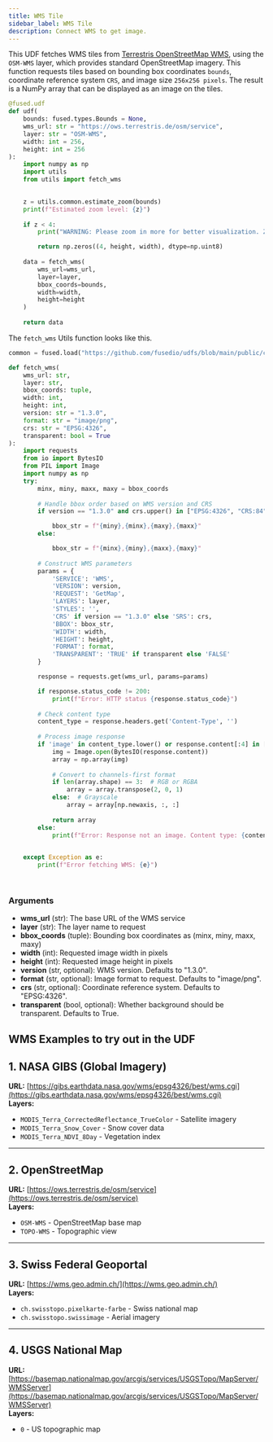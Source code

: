 ```yaml
---
title: WMS Tile
sidebar_label: WMS Tile
description: Connect WMS to get image.
---
```




This UDF fetches WMS tiles from [Terrestris OpenStreetMap WMS](https://ows.terrestris.de/osm/service), using the `OSM-WMS` layer, which provides standard OpenStreetMap imagery. This function requests tiles based on bounding box coordinates ```bounds```, coordinate reference system ```CRS```, and image size ```256x256 pixels```. The result is a NumPy array that can be displayed as an image on the tiles.

```python showLineNumbers
@fused.udf
def udf(
    bounds: fused.types.Bounds = None,
    wms_url: str = "https://ows.terrestris.de/osm/service",
    layer: str = "OSM-WMS",
    width: int = 256,
    height: int = 256
):  
    import numpy as np
    import utils  
    from utils import fetch_wms
    

    z = utils.common.estimate_zoom(bounds)
    print(f"Estimated zoom level: {z}")
    
    if z < 4:
        print("WARNING: Please zoom in more for better visualization. Zoom level should be at least 4.")

        return np.zeros((4, height, width), dtype=np.uint8)
    
    data = fetch_wms(
        wms_url=wms_url,
        layer=layer,
        bbox_coords=bounds,
        width=width,
        height=height 
    )
    
    return data
```

The ```fetch_wms``` Utils function looks like this. 

```python showLineNumbers
common = fused.load("https://github.com/fusedio/udfs/blob/main/public/common/utils.py").utils

def fetch_wms(
    wms_url: str, 
    layer: str, 
    bbox_coords: tuple, 
    width: int, 
    height: int, 
    version: str = "1.3.0", 
    format: str = "image/png", 
    crs: str = "EPSG:4326", 
    transparent: bool = True
):
    import requests
    from io import BytesIO
    from PIL import Image
    import numpy as np
    try:
        minx, miny, maxx, maxy = bbox_coords
        
        # Handle bbox order based on WMS version and CRS
        if version == "1.3.0" and crs.upper() in ["EPSG:4326", "CRS:84"]:

            bbox_str = f"{miny},{minx},{maxy},{maxx}"
        else:

            bbox_str = f"{minx},{miny},{maxx},{maxy}"
        
        # Construct WMS parameters
        params = {
            'SERVICE': 'WMS',
            'VERSION': version,
            'REQUEST': 'GetMap',
            'LAYERS': layer,
            'STYLES': '',
            'CRS' if version == "1.3.0" else 'SRS': crs,
            'BBOX': bbox_str,
            'WIDTH': width,
            'HEIGHT': height,
            'FORMAT': format,
            'TRANSPARENT': 'TRUE' if transparent else 'FALSE'
        }

        response = requests.get(wms_url, params=params)

        if response.status_code != 200:
            print(f"Error: HTTP status {response.status_code}")
        
        # Check content type
        content_type = response.headers.get('Content-Type', '')
        
        # Process image response
        if 'image' in content_type.lower() or response.content[:4] in [b'\xff\xd8\xff\xe0', b'\x89PNG']:
            img = Image.open(BytesIO(response.content))
            array = np.array(img)
            
            # Convert to channels-first format
            if len(array.shape) == 3:  # RGB or RGBA
                array = array.transpose(2, 0, 1)
            else:  # Grayscale
                array = array[np.newaxis, :, :]
            
            return array
        else:
            print(f"Error: Response not an image. Content type: {content_type}")

            
    except Exception as e:
        print(f"Error fetching WMS: {e}")

    

```

### Arguments

- **wms_url** (str): The base URL of the WMS service
- **layer** (str): The layer name to request
- **bbox_coords** (tuple): Bounding box coordinates as (minx, miny, maxx, maxy)
- **width** (int): Requested image width in pixels
- **height** (int): Requested image height in pixels
- **version** (str, optional): WMS version. Defaults to "1.3.0".
- **format** (str, optional): Image format to request. Defaults to "image/png".
- **crs** (str, optional): Coordinate reference system. Defaults to "EPSG:4326".
- **transparent** (bool, optional): Whether background should be transparent. Defaults to True.


## WMS Examples to try out in the UDF

## 1. NASA GIBS (Global Imagery)
**URL:** [https://gibs.earthdata.nasa.gov/wms/epsg4326/best/wms.cgi](https://gibs.earthdata.nasa.gov/wms/epsg4326/best/wms.cgi)  
**Layers:**
- `MODIS_Terra_CorrectedReflectance_TrueColor` - Satellite imagery
- `MODIS_Terra_Snow_Cover` - Snow cover data
- `MODIS_Terra_NDVI_8Day` - Vegetation index

---

## 2. OpenStreetMap
**URL:** [https://ows.terrestris.de/osm/service](https://ows.terrestris.de/osm/service)  
**Layers:**
- `OSM-WMS` - OpenStreetMap base map
- `TOPO-WMS` - Topographic view

---

## 3. Swiss Federal Geoportal
**URL:** [https://wms.geo.admin.ch/](https://wms.geo.admin.ch/)  
**Layers:**
- `ch.swisstopo.pixelkarte-farbe` - Swiss national map
- `ch.swisstopo.swissimage` - Aerial imagery

---

## 4. USGS National Map
**URL:** [https://basemap.nationalmap.gov/arcgis/services/USGSTopo/MapServer/WMSServer](https://basemap.nationalmap.gov/arcgis/services/USGSTopo/MapServer/WMSServer)  
**Layers:**
- `0` - US topographic map
